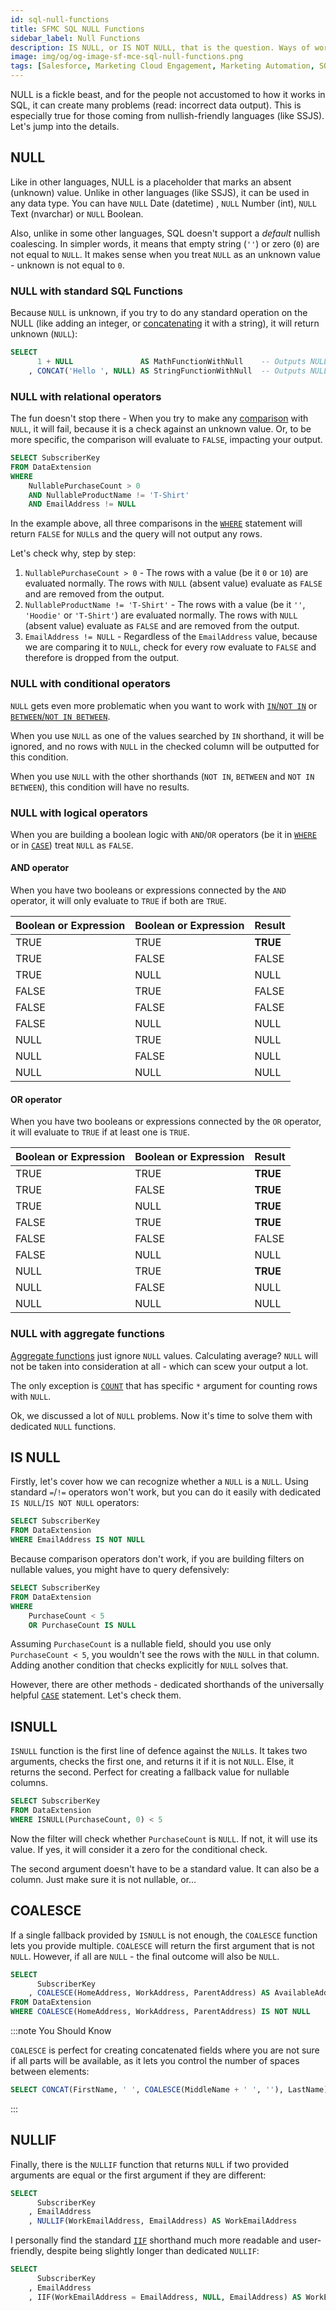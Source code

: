 ```yaml
---
id: sql-null-functions
title: SFMC SQL NULL Functions
sidebar_label: Null Functions
description: IS NULL, or IS NOT NULL, that is the question. Ways of working with NULL values in SFMC SQL.
image: img/og/og-image-sf-mce-sql-null-functions.png
tags: [Salesforce, Marketing Cloud Engagement, Marketing Automation, SQL]
---
```



<LeadText content='IS NULL, or IS NOT NULL, that is the question. Ways of working with NULL values in SFMC SQL.' />

NULL is a fickle beast, and for the people not accustomed to how it works in SQL, it can create many problems (read: incorrect data output). This is especially true for those coming from nullish-friendly languages (like SSJS). Let's jump into the details.

## NULL

Like in other languages, NULL is a placeholder that marks an absent (unknown) value. Unlike in other languages (like SSJS), it can be used in any data type. You can have `NULL` Date (datetime) , `NULL` Number (int), `NULL` Text (nvarchar) or `NULL` Boolean.

Also, unlike in some other languages, SQL doesn't support a _default_ nullish coalescing. In simpler words, it means that empty string (`''`) or zero (`0`) are not equal to `NULL`. It makes sense when you treat `NULL` as an unknown value - unknown is not equal to `0`.

### NULL with standard SQL Functions

Because `NULL` is unknown, if you try to do any standard operation on the NULL (like adding an integer, or [concatenating](/docs/salesforce/marketing-cloud-engagement/sql/sql-string-functions.mdx#concat) it with a string), it will return unknown (`NULL`):

```sql {2-3} title="❌ Functions with NULLs"
SELECT
      1 + NULL               AS MathFunctionWithNull    -- Outputs NULL
    , CONCAT('Hello ', NULL) AS StringFunctionWithNull  -- Outputs NULL
```

### NULL with relational operators

The fun doesn't stop there - When you try to make any [comparison](/docs/salesforce/marketing-cloud-engagement/sql/sql-where.mdx#basic-operators) with `NULL`, it will fail, because it is a check against an unknown value. Or, to be more specific, the comparison will evaluate to `FALSE`, impacting your output.

```sql {4-6} title="❌ Comparisons with NULLs"
SELECT SubscriberKey
FROM DataExtension
WHERE
    NullablePurchaseCount > 0
    AND NullableProductName != 'T-Shirt'
    AND EmailAddress != NULL
```

In the example above, all three comparisons in the [`WHERE`](/docs/salesforce/marketing-cloud-engagement/sql/sql-where.mdx) statement will return `FALSE` for `NULL`s and the query will not output any rows.

Let's check why, step by step:

1. `NullablePurchaseCount > 0` - The rows with a value (be it `0` or `10`) are evaluated normally. The rows with `NULL` (absent value) evaluate as `FALSE` and are removed from the output.
2. `NullableProductName != 'T-Shirt'` - The rows with a value (be it `''`, `'Hoodie'` or `'T-Shirt'`) are evaluated normally. The rows with `NULL` (absent value) evaluate as `FALSE` and are removed from the output.
3. `EmailAddress != NULL` - Regardless of the `EmailAddress` value, because we are comparing it to `NULL`, check for every row evaluate to `FALSE` and therefore is dropped from the output.

### NULL with conditional operators

`NULL` gets even more problematic when you want to work with [`IN`/`NOT IN`](/docs/salesforce/marketing-cloud-engagement/sql/sql-where.mdx#in-shorthand) or [`BETWEEN`/`NOT IN BETWEEN`](/docs/salesforce/marketing-cloud-engagement/sql/sql-where.mdx#between-shorthand).

When you use `NULL` as one of the values searched by `IN` shorthand, it will be ignored, and no rows with `NULL` in the checked column will be outputted for this condition.

When you use `NULL` with the other shorthands (`NOT IN`, `BETWEEN` and `NOT IN BETWEEN`), this condition will have no results.

### NULL with logical operators

When you are building a boolean logic with `AND`/`OR` operators (be it in [`WHERE`](/docs/salesforce/marketing-cloud-engagement/sql/sql-where.mdx) or in [`CASE`](/docs/salesforce/marketing-cloud-engagement/sql/sql-case.mdx)) treat `NULL` as `FALSE`.

#### AND operator

When you have two booleans or expressions connected by the `AND` operator, it will only evaluate to `TRUE` if both are `TRUE`.

Boolean or Expression | Boolean or Expression | Result
-- | -- | --
TRUE | TRUE | __TRUE__
TRUE | FALSE | FALSE
TRUE | NULL | NULL
FALSE | TRUE | FALSE
FALSE | FALSE | FALSE
FALSE | NULL | NULL
NULL | TRUE | NULL
NULL | FALSE | NULL
NULL | NULL | NULL

#### OR operator

When you have two booleans or expressions connected by the `OR` operator, it will evaluate to `TRUE` if at least one is `TRUE`.

Boolean or Expression | Boolean or Expression | Result
-- | -- | --
TRUE | TRUE | __TRUE__
TRUE | FALSE | __TRUE__
TRUE | NULL | __TRUE__
FALSE | TRUE | __TRUE__
FALSE | FALSE | FALSE
FALSE | NULL | NULL
NULL | TRUE | __TRUE__
NULL | FALSE | NULL
NULL | NULL | NULL

### NULL with aggregate functions

[Aggregate functions](/docs/salesforce/marketing-cloud-engagement/sql/sql-aggregate-functions.mdx) just ignore `NULL` values. Calculating average? `NULL` will not be taken into consideration at all - which can scew your output a lot.

The only exception is [`COUNT`](/docs/salesforce/marketing-cloud-engagement/sql/sql-aggregate-functions.mdx#count) that has specific `*` argument for counting rows with `NULL`.

Ok, we discussed a lot of `NULL` problems. Now it's time to solve them with dedicated `NULL` functions.

## IS NULL

Firstly, let's cover how we can recognize whether a `NULL` is a `NULL`. Using standard `=`/`!=` operators won't work, but you can do it easily with dedicated `IS NULL`/`IS NOT NULL` operators:

```sql {3} title="Subscribers with Email Address"
SELECT SubscriberKey
FROM DataExtension
WHERE EmailAddress IS NOT NULL
```

Because comparison operators don't work, if you are building filters on nullable values, you might have to query defensively:

```sql {5} title="Subscribers with small amount of purchases"
SELECT SubscriberKey
FROM DataExtension
WHERE
    PurchaseCount < 5
    OR PurchaseCount IS NULL
```

Assuming `PurchaseCount` is a nullable field, should you use only `PurchaseCount < 5`, you wouldn't see the rows with the `NULL` in that column. Adding another condition that checks explicitly for `NULL` solves that.

However, there are other methods - dedicated shorthands of the universally helpful [`CASE`](/docs/salesforce/marketing-cloud-engagement/sql/sql-case.mdx) statement. Let's check them.

## ISNULL

`ISNULL` function is the first line of defence against the `NULL`s. It takes two arguments, checks the first one, and returns it if it is not `NULL`. Else, it returns the second. Perfect for creating a fallback value for nullable columns.

```sql {3} title="Subscribers with small amount of purchases"
SELECT SubscriberKey
FROM DataExtension
WHERE ISNULL(PurchaseCount, 0) < 5
```

Now the filter will check whether `PurchaseCount` is `NULL`. If not, it will use its value. If yes, it will consider it a zero for the conditional check.

The second argument doesn't have to be a standard value. It can also be a column. Just make sure it is not nullable, or...

## COALESCE

If a single fallback provided by `ISNULL` is not enough, the `COALESCE` function lets you provide multiple. `COALESCE` will return the first argument that is not `NULL`. However, if all are `NULL` - the final outcome will also be `NULL`.

```sql {3,5} title="Find Subscribers with at least one available address for a direct mail"
SELECT
      SubscriberKey
    , COALESCE(HomeAddress, WorkAddress, ParentAddress) AS AvailableAddress
FROM DataExtension
WHERE COALESCE(HomeAddress, WorkAddress, ParentAddress) IS NOT NULL
```

:::note You Should Know

`COALESCE` is perfect for creating concatenated fields where you are not sure if all parts will be available, as it lets you control the number of spaces between elements:

```sql title="Calculate FullName with nullable MiddleName"
SELECT CONCAT(FirstName, ' ', COALESCE(MiddleName + ' ', ''), LastName) AS FullName
```

:::

## NULLIF

Finally, there is the `NULLIF` function that returns `NULL` if two provided arguments are equal or the first argument if they are different:

```sql {4} title="Pulls WorkEmailAddress value only if it is different from general EmailAddress"
SELECT
      SubscriberKey
    , EmailAddress
    , NULLIF(WorkEmailAddress, EmailAddress) AS WorkEmailAddress
```

I personally find the standard [`IIF`](/docs/salesforce/marketing-cloud-engagement/sql/sql-case.mdx#iif-shorthand) shorthand much more readable and user-friendly, despite being slightly longer than dedicated `NULLIF`:

```sql {4} title="Pulls WorkEmailAddress value only if it is different from general Email Address with IIF"
SELECT
      SubscriberKey
    , EmailAddress
    , IIF(WorkEmailAddress = EmailAddress, NULL, EmailAddress) AS WorkEmailAddress
```